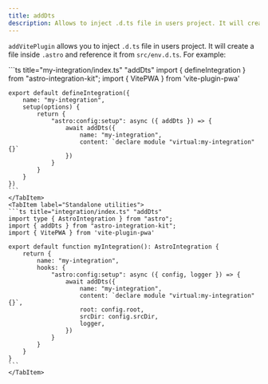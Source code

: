 ```yaml
---
title: addDts
description: Allows to inject .d.ts file in users project. It will create a file inside `.astro` and reference it from `src/env.d.ts`.
---
```


`addVitePlugin` allows you to inject `.d.ts` file in users project. It will
create a file inside `.astro` and reference it from `src/env.d.ts`. For example:

<Tabs>
    <TabItem label="Extended hooks">
    ```ts title="my-integration/index.ts" "addDts"
    import { defineIntegration } from "astro-integration-kit";
    import { VitePWA } from 'vite-plugin-pwa'

    export default defineIntegration({
        name: "my-integration",
        setup(options) {
            return {
                "astro:config:setup": async ({ addDts }) => {
                    await addDts({
                        name: "my-integration",
                        content: `declare module "virtual:my-integration" {}`
                    })
                }
            }
        }
    })
    ```
    </TabItem>
    <TabItem label="Standalone utilities">
    ```ts title="integration/index.ts" "addDts"
    import type { AstroIntegration } from "astro";
    import { addDts } from "astro-integration-kit";
    import { VitePWA } from 'vite-plugin-pwa'

    export default function myIntegration(): AstroIntegration {
        return {
            name: "my-integration",
            hooks: {
                "astro:config:setup": async ({ config, logger }) => {
                    await addDts({
                        name: "my-integration",
                        content: `declare module "virtual:my-integration" {}`,
                        root: config.root,
                        srcDir: config.srcDir,
                        logger,
                    })
                }
            }
        }
    }
    ```
    </TabItem>
</Tabs>
